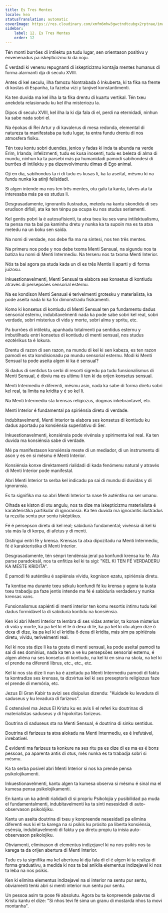 ```yaml
---
title: Es Tres Mentes
locale: kea
statusTranslation: automatic
coverImage: https://res.cloudinary.com/xmfm6mhw3gwctndtcubgx2rptnae/image/upload/v1741354419/small_cover_la_gran_rebelion_28716e29d2.webp
sidebar:
    label: 12. Es Tres Mentes
    order: 12
---
```

Tén monti burrões di intilektu pa tudu lugar, sen orientason positivu y envenenadus pa iskepticizmu ki da noju.

É verdadi ki venenu repugnanti di iskepticizmu kontajia mentes humanus di forma alarmanti dja di seculu XVIII.

Antes di kel seculu, ilha famozu Nontrabada ô Inkuberta, ki ta fika na frente di kostas di Espanha, ta fazeba vizi y tanjivel konstantimenti.

Ka ten duvida ma kel ilha la ta fika drentu di kuartu vertikal. Tén txeu anekdota relasionadu ku kel ilha misteriozu la.

Dipos di seculu XVIII, kel ilha la ki dja fala di el, perdi na eternidadi, ninhun ka sabe nada sobri el.

Na épokas di Rei Artur y di kavalerus di mesa redonda, elemental di natureza ta manifestaba pa tudu lugar, ta entra fundu drentu di nos atmosfera fisiku.

Tén txeu kontu sobri duendes, jenios y fadas ki inda ta abunda na verde Erim, Irlanda; infelizmenti, tudu es kusa inosenti, tudu es beleza di alma di mundu, ninhun ka ta parsebi más pa humanidadi pamodi sabihondesi di burrões di intilektu y pa dizenvolvimentu dimas di Ego animal.

Oji en dia, sabihondus ta ri di tudu es kusas li, ka ta aseital, mésmu ki na fundu nunka ka atinji felisidadi.

Si algen intende ma nos ten três mentes, otu galu ta kanta, talves ata ta interesaba más pa es studus li.

Desgrasadamente, ignorantis ilustradus, metedu na kantu skondidu di ses erudison difisil, ata ka ten ténpu pa ocupa ku nos studus seriamenti.

Kel gentis pobri la é autosufisienti, ta atxa txeu ku ses vanu intilektualismu, ta pensa ma ta bai pa kaminhu dretu y nunka ka ta supoin ma es ta atxa metedu na un boku sen saída.

Na nomi di verdade, nos debe fla ma na síntesi, nos ten três mentes.

Na primeru nos pode y nos debe txoma Menti Sensual, na sigundu nos ta batiza ku nomi di Menti Intermediu. Na terseru nos ta txoma Menti Interior.

Nós ta bai agora pa studa kada un di es três Mentis li aparti y di forma juizosu.

Inkuestionavelmenti, Menti Sensual ta elabora ses konsetus di kontiudu através di persepsões sensorial esternu.

Na es kondison Menti Sensual é terivelmenti grotesku y materialista, ka pode aseita nada ki ka foi dimonstradu fisikamenti.

Komo ki konsetus di kontiudu di Menti Sensual ten pa fundamentu dadus sensorial esternu, indubitavelmenti nada ka pode sabe sobri kel real, sobri verdade, sobri misterius di vida y morte, sobri alma y spritu, etc.

Pa burrões di intilektu, apanhadu totalmenti pa sentidus esternu y imbutilhadu entri konsetus di kontiudu di menti sensual, nos studus ezotérikus ta é lokura.

Drentu di razon di sen razon, na mundu di kel ki sen kabeza, es ten razon pamodi es sta kondisionadu pa mundu sensorial esternu. Modi ki Menti Sensual ta pode aseita algen ki ka é sensual?

Si dadus di sentidus ta serbi di resorti sigredu pa tudu funsionalismus di Menti Sensual, é óbviu ma es ultimu li ten ki da orijen konsetus sensual.

Menti Intermediu é diferenti, mésmu asin, nada ka sabe di forma diretu sobri kel real, ta limita na kridita y é so kel li.

Na Menti Intermediu sta krensas religiozus, dogmas inkebrantavel, etc.

Menti Interior é fundamental pa spiriénsia diretu di verdade.

Indubitavelmenti, Menti Interior ta elabora ses konsetus di kontiudu ku dadus aportadu pa konsiénsia superlativu di Ser.

Inkuestionavelmenti, konsiénsia pode vivénsia y spirimenta kel real. Ka ten duvida ma konsiénsia sabe di verdade.

Mé pa manifestason konsiénsia meste di un mediador, di un instrumentu di ason y es en si mésmu é Menti Interior.

Konsiénsia konxe direktamenti rialidadi di kada fenómenu natural y através di Menti Interior pode manifestal.

Abri Menti Interior ta serba kel indicadu pa sai di mundu di duvidas y di ignoransia.

Es ta signifika ma so abri Menti Interior ta nase fé auténtiku na ser umanu.

Olhada es kiston di otu angulu, nos ta dize ma iskepticizmu materialista é karakteristika partikular di ignoransia. Ka ten duvida ma ignorantis ilustradus ta rezulta sentu pur sentu isképtikus.

Fé é persepson diretu di kel real; sabiduría fundamental; vivénsia di kel ki sta más la di korpu, di afetus y di menti.

Distíngui entri fé y krensa. Krensas ta atxa dipozitadu na Menti Intermediu, fé é karakteristika di Menti Interior.

Desgrasadamente, tén sénpri tendénsia jeral pa konfundi krensa ku fé. Ata parse paradoksál, nos ta enfitiza kel ki ta sigi: "KEL KI TEN FÉ VERDADERU KA MESTE KRIDITA".

É pamodi fé auténtiku é sapiénsia vívidu, kognison ezatu, spiriénsia diretu.

Ta kontise ma durante txeu sékulu konfundi fé ku krensa y agora ta kusta txeu trabadju pa faze jentis intende ma fé é sabiduría verdaderu y nunka krensas vans.

Funsionalismus sapiénti di menti interior ten komu resortis íntimu tudu kel dadus formidável la di sabiduría kontidu na konsiénsia.

Ken ki abri Menti Interior ta lembra di ses vidas anterior, ta konxe misterius di vida y morte, ka pa kel ki el le ô dexa di le, ka pa kel ki otu algen dize ô dexa di dize, ka pa kel ki el kridita ô dexa di kridita, más sim pa spiriénsia diretu, vívidu, terivelmenti real.

Kel ki nos sta dize li ka ta gosta di menti sensual, ka pode aseital pamodi ta sai di ses domínius, nada ka ten a ve ku persepsões sensorial esternu, é algen aliéna na ses konsetus di kontiudu, na kel ki en sina na skola, na kel ki el prende na diferenti librus, etc., etc., etc.

Kel ki nos sta dize li nun ka é azeitadu pa Menti Intermediu pamodi di faktu ta kontradize ses krensas, ta dizvirtua kel ki ses preseptoris religiozus faze el prende di memória, etc.

Jezus El Gran Kabir ta avizi ses disípulus dizendu: "Kuidade ku levadura di saduseus y ku levadura di farizeus".

É ostensível ma Jezus El Kristu ku es avis li el referi ku doutrinas di materialistas saduseus y di hipokritas farizeus.

Doutrina di saduseus sta na Menti Sensual, é doutrina di sinku sentidus.

Doutrina di farizeus ta atxa alokadu na Menti Intermediu, es é irefutável, inrebatível.

É evidenti ma farizeus ta konkure na ses ritu pa es dize di es ma es é bons pessoas, pa aparenta antis di otus, més nunka es ta trabadja sobri si mésmu.

Ka ta serba posivel abri Menti Interior si nos ka prende pensa psikolojikamenti.

Inkuestionavelmenti, kantu algen ta kumesa observa si mésmu é sinal ma el kumesa pensa psikolojikamenti.

En kantu un ka admiti rialidadi di si propriu Psikolojia y pusibilidad pa muda el fundamentalmenti, indubitavelmenti ka ta sinti nesesidadi di auto-observason psikolójiku.

Kantu un aseita doutrina di txeu y konpreende nesesidadi pa elimina diferenti eus ki el ta karega na si psikis ku prósito pa liberta konsiénsia, esénsia, indubitavelmenti di faktu y pa diretu propiu ta inisia auto-observason psikolojiku.

Obviamenti, eliminason di elementus indizejavel ki na nos psikis nos ta karega ta da orijen abertura di Menti Interior.

Tudu es ta signifika ma kel abertura ki dja fala di el é algen ki ta realiza di forma graduativu, a medida ki nos ta bai anikila elementus indizejavel ki nos ta leba na nos psikis.

Ken ki elimina elementus indizejavel na si interior na sentu pur sentu, obviamenti tenki abri si menti interior nun sentu pur sentu.

Un pessoa asim ta pose fé absolutu. Agora bu ta konpreende palavras di Kristu kantu el dize: "Si nhos tevi fé sima un granu di mostarda nhos ta movi montanha".

